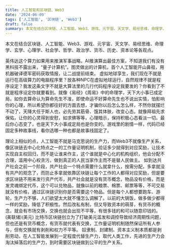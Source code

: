 ```yaml
---
title: 人工智能和区块链、Web3
date: '2024-06-09'
tags: ['人工智能', '区块链', 'Web3']
draft: false
summary: 本文在结合区块链、人工智能、Web3、游戏、元宇宙、天文学、易经思维、命理学、玄学、心理学、社会学、哲学、政治学、货币、历史、资本论等各观点。
---
```

本文在结合区块链、人工智能、Web3、游戏、元宇宙、天文学、易经思维、命理学、玄学、心理学、社会学、哲学、政治学、货币、历史、资本论等各观点。

英伟达这个算力如果​用来推演军事战略，AI推演算出最佳方案，不知道我们有没有黑科技不露出来，“量子计算机”。
​图灵做出的计算机，首个人工智能开山鼻祖，用机器破译德军密码获取情报，让二战提前结束。
虚拟地球孪生，我们现在不就是运行在高级算力的电脑程序里？放各种NPC在虚拟地球运行，自然规律不就是程序设定？我发这条文字不就是大算法里的几行代码程序设定我要发的？你看到了不就是程序设定你就要看到。就像《易经》《周易》中的命理学，天下大小事已成定局，如你去算命认为算命先生不准，即使命运不好算命先生也不说出实情，怕影响你的心理，所以希望你都往好的方面去想，才骗你以后怎么怎么样，不然你就摆烂不动了，天降大任于斯人也，必先劳其筋骨、饿其体肤，改变心态。就像拜祖先求保佑，让你的心灵得到安慰，如求佛等等，心理暗示，保持积极心态看淡一切。最后你心态变了，也是天下大小事成定局也是你变的。游戏里的剧情一样，代码已经固定多种故事线，看你选哪一种也都是故事线固定了。

理论上相似的点，人工智能不就是马克思说的生产力，而Web3不就像生产关系，像区块链去中心化特点之一的工作量证明机制，验证多少就得到对应奖励，让技术实现自主权回归，而不是让谁来作主，这个谁就是中心化的机构组织，他会分配不合理，滥用中心权贪污，做到真正的人民当家作主而不是替人民做主。
如到达共产社会之前一个阶段，共产社会一个特点需要什么就拿什么，按需分配，多拿就没有共产的观念了，而防止多拿就依靠区块链让每个工作的人都得对应奖励，但是要求区块链不用来发行资产代币，共产社会就是没有货币概念，物品没有价格，而是发灵魂绑定代币，这个可以兑物品，就像以前的粮票、棉票、邮票等等，不可交易就没有价格，通过区块链识别你是否需要这个物品。但是每个人都想要跑车、游轮，生产力不够，人们欲望太大就不懂怎么调解了。以前的大锅饭，做多做少都得一样的奖励，降低了积极性。然后改私有制，但又导致资本的萌芽，有货币的概念，就会有市场交换，交换也就会出现不平等，有很多钱的和可以随意印钱的。(美联储)(美元)
比特币区块链创立为了打破美元滥发和调控导致经济周期性问题，但也还是有货币概念，有货币就代表有交换，工作量证明机制随然保证所有人参与，但有交换就有剥削和权力不平等。
奴隶制、封建制、资本主义制本质都是剥削劳动，在人工智能发展到一定程度代替生产力，取代人类工作，先进的生产力会淘汰掉落后的生产力，到时需要区块链做到公平的生产关系。

